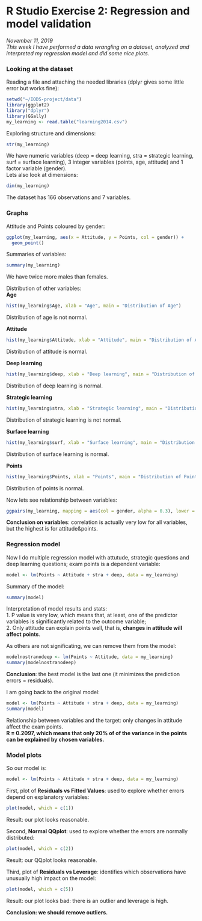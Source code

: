 # R Studio Exercise 2: Regression and model validation

*November 11, 2019*  
*This week I have performed a data wrangling on a dataset, analyzed and interpreted my regression model and did some nice plots.*

### **Looking at the dataset**  

Reading a file and attaching the needed libraries (dplyr gives some little error but works fine):  
```r
setwd("~/IODS-project/data")
library(ggplot2)
library("dplyr")
library(GGally)
my_learning <- read.table("learning2014.csv")
```
Exploring structure and dimensions:  
```r
str(my_learning)
```
We have numeric variables (deep = deep learning, stra = strategic learning, surf = surface learning), 3 integer variables (points, age, attitude) and 1 factor variable (gender).  
Lets also look at dimensions:  
```r
dim(my_learning)
```
The dataset has 166 observations and 7 variables. 

### **Graphs**  

Attitude and Points coloured by gender:  
```r
ggplot(my_learning, aes(x = Attitude, y = Points, col = gender)) +
  geom_point()
```

Summaries of variables: 
```r
summary(my_learning)
```
We have twice more males than females.  

Distribution of other variables:  
**Age**  
```r
hist(my_learning$Age, xlab = "Age", main = "Distribution of Age")
```

Distribution of age is not normal.  

**Attitude**
```r
hist(my_learning$Attitude, xlab = "Attitude", main = "Distribution of Attitude")
```

Distribution of attitude is normal.  

**Deep learning**
```r
hist(my_learning$deep, xlab = "Deep learning", main = "Distribution of Deep learning")
```

Distribution of deep learning is normal.  

**Strategic learning**
```r
hist(my_learning$stra, xlab = "Strategic learning", main = "Distribution of Strategic learning")
```

Distribution of strategic learning is not normal.  

**Surface learning**
```r
hist(my_learning$surf, xlab = "Surface learning", main = "Distribution of Surface learning")
```

Distribution of surface learning is normal.  

**Points**
```r
hist(my_learning$Points, xlab = "Points", main = "Distribution of Points")
```

Distribution of points is normal.  

Now lets see relationship between variables:   
```r
ggpairs(my_learning, mapping = aes(col = gender, alpha = 0.3), lower = list(combo = wrap("facethist", bins = 20)))
```

**Conclusion on variables**: correlation is actually very low for all variables, but the highest is for attitude&points.    

### **Regression model**

Now I do multiple regression model with attutude, strategic questions and deep learning questions; exam points is a dependent variable:  
```r
model <- lm(Points ~ Attitude + stra + deep, data = my_learning)
```

Summary of the model:  
```r
summary(model)
```

Interpretation of model results and stats:  
1. P value is very low, which means that, at least, one of the predictor variables is significantly related to the outcome variable;  
2. Only attitude can explain points well, that is, **changes in attitude will affect points**.  

As others are not significating, we can remove them from the model:  
```r
modelnostranodeep <- lm(Points ~ Attitude, data = my_learning)
summary(modelnostranodeep)
```

**Conclusion**: the best model is the last one (it minimizes the prediction errors = residuals). 

I am going back to the original model:  
```r
model <- lm(Points ~ Attitude + stra + deep, data = my_learning)
summary(model)
```

Relationship between variables and the target: only changes in attitude affect the exam points.  
**R = 0.2097, which means that only 20% of of the variance in the points can be explained by chosen variables.**

### **Model plots**  

So our model is:  
```r
model <- lm(Points ~ Attitude + stra + deep, data = my_learning)
```

First, plot of **Residuals vs Fitted Values**: used to explore whether errors depend on explanatory variables:  
```r
plot(model, which = c(1))
```

Result: our plot looks reasonable.  

Second, **Normal QQplot**: used to explore whether the errors are normally distributed:  
```r
plot(model, which = c(2))
```

Result: our QQplot looks reasonable.  

Third, plot of **Residuals vs Leverage**: identifies which observations have unusually high impact on the model:  
```r
plot(model, which = c(5))
```

Result: our plot looks bad: there is an outlier and leverage is high.  

**Conclusion: we should remove outliers.**  


